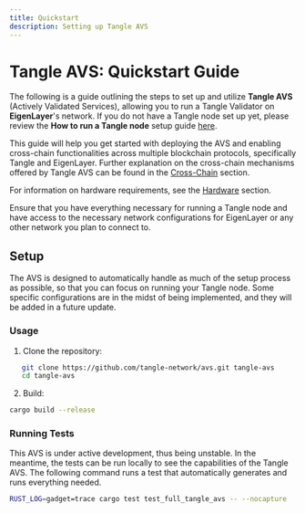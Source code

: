 ```yaml
---
title: Quickstart
description: Setting up Tangle AVS
---
```



# Tangle AVS: Quickstart Guide

The following is a guide outlining the steps to set up and utilize **Tangle AVS** (Actively Validated Services),
allowing you to run a Tangle Validator on **EigenLayer**'s network. If you do not have a Tangle node set up yet,
please review the **How to run a Tangle node** setup guide [here](../node-basics/quickstart.mdx).

This guide will help you get started with deploying the AVS and enabling cross-chain functionalities across multiple
blockchain protocols, specifically Tangle and EigenLayer. Further explanation on the cross-chain mechanisms offered by
Tangle AVS can be found in the [Cross-Chain](cross-chain.mdx) section.

For information on hardware requirements, see the [Hardware](../../operators/node-basics/hardware.mdx) section.

<Callout type="info">
    Ensure that you have everything necessary for running a Tangle node and have access to the necessary network
    configurations for EigenLayer or any other network you plan to connect to.
</Callout>

## Setup

The AVS is designed to automatically handle as much of the setup process as possible, so that you can focus on running your
Tangle node. Some specific configurations are in the midst of being implemented, and they will be added in a future update.

### Usage

1. Clone the repository:

```sh filename="git clone" copy
   git clone https://github.com/tangle-network/avs.git tangle-avs
   cd tangle-avs
```

2. Build:

```sh filename="cargo build" copy
cargo build --release
```

### Running Tests

This AVS is under active development, thus being unstable. In the meantime, the tests can be run locally to see the capabilities of the Tangle AVS. The following command runs a test that automatically generates and runs everything needed.

```sh filename="cargo test" copy
RUST_LOG=gadget=trace cargo test test_full_tangle_avs -- --nocapture
```
